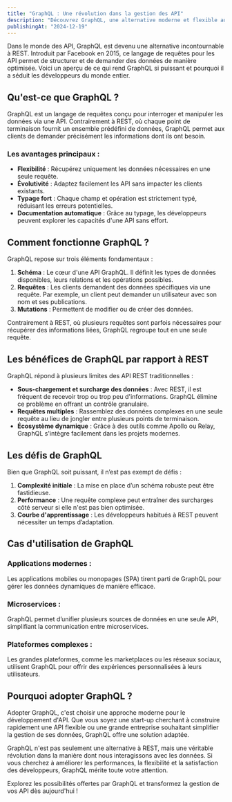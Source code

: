```yaml
---
title: "GraphQL : Une révolution dans la gestion des API"
description: "Découvrez GraphQL, une alternative moderne et flexible aux API REST traditionnelles, adaptée aux besoins des développeurs et des utilisateurs modernes."
publishingAt: "2024-12-19"
---
```


Dans le monde des API, GraphQL est devenu une alternative incontournable à REST. Introduit par Facebook en 2015, ce langage de requêtes pour les API permet de structurer et de demander des données de manière optimisée. Voici un aperçu de ce qui rend GraphQL si puissant et pourquoi il a séduit les développeurs du monde entier.

## Qu'est-ce que GraphQL ?

GraphQL est un langage de requêtes conçu pour interroger et manipuler les données via une API. Contrairement à REST, où chaque point de terminaison fournit un ensemble prédéfini de données, GraphQL permet aux clients de demander précisément les informations dont ils ont besoin.

### Les avantages principaux :
- **Flexibilité** : Récupérez uniquement les données nécessaires en une seule requête.
- **Évolutivité** : Adaptez facilement les API sans impacter les clients existants.
- **Typage fort** : Chaque champ et opération est strictement typé, réduisant les erreurs potentielles.
- **Documentation automatique** : Grâce au typage, les développeurs peuvent explorer les capacités d'une API sans effort.

## Comment fonctionne GraphQL ?

GraphQL repose sur trois éléments fondamentaux :

1. **Schéma** : Le cœur d'une API GraphQL. Il définit les types de données disponibles, leurs relations et les opérations possibles.
2. **Requêtes** : Les clients demandent des données spécifiques via une requête. Par exemple, un client peut demander un utilisateur avec son nom et ses publications.
3. **Mutations** : Permettent de modifier ou de créer des données.

Contrairement à REST, où plusieurs requêtes sont parfois nécessaires pour récupérer des informations liées, GraphQL regroupe tout en une seule requête.

## Les bénéfices de GraphQL par rapport à REST

GraphQL répond à plusieurs limites des API REST traditionnelles :

- **Sous-chargement et surcharge des données** : Avec REST, il est fréquent de recevoir trop ou trop peu d'informations. GraphQL élimine ce problème en offrant un contrôle granulaire.
- **Requêtes multiples** : Rassemblez des données complexes en une seule requête au lieu de jongler entre plusieurs points de terminaison.
- **Écosystème dynamique** : Grâce à des outils comme Apollo ou Relay, GraphQL s'intègre facilement dans les projets modernes.

## Les défis de GraphQL

Bien que GraphQL soit puissant, il n’est pas exempt de défis :

1. **Complexité initiale** : La mise en place d’un schéma robuste peut être fastidieuse.
2. **Performance** : Une requête complexe peut entraîner des surcharges côté serveur si elle n'est pas bien optimisée.
3. **Courbe d'apprentissage** : Les développeurs habitués à REST peuvent nécessiter un temps d’adaptation.

## Cas d'utilisation de GraphQL

### Applications modernes :
Les applications mobiles ou monopages (SPA) tirent parti de GraphQL pour gérer les données dynamiques de manière efficace.

### Microservices :
GraphQL permet d’unifier plusieurs sources de données en une seule API, simplifiant la communication entre microservices.

### Plateformes complexes :
Les grandes plateformes, comme les marketplaces ou les réseaux sociaux, utilisent GraphQL pour offrir des expériences personnalisées à leurs utilisateurs.

## Pourquoi adopter GraphQL ?

Adopter GraphQL, c'est choisir une approche moderne pour le développement d'API. Que vous soyez une start-up cherchant à construire rapidement une API flexible ou une grande entreprise souhaitant simplifier la gestion de ses données, GraphQL offre une solution adaptée.

GraphQL n'est pas seulement une alternative à REST, mais une véritable révolution dans la manière dont nous interagissons avec les données. Si vous cherchez à améliorer les performances, la flexibilité et la satisfaction des développeurs, GraphQL mérite toute votre attention.

Explorez les possibilités offertes par GraphQL et transformez la gestion de vos API dès aujourd'hui !





